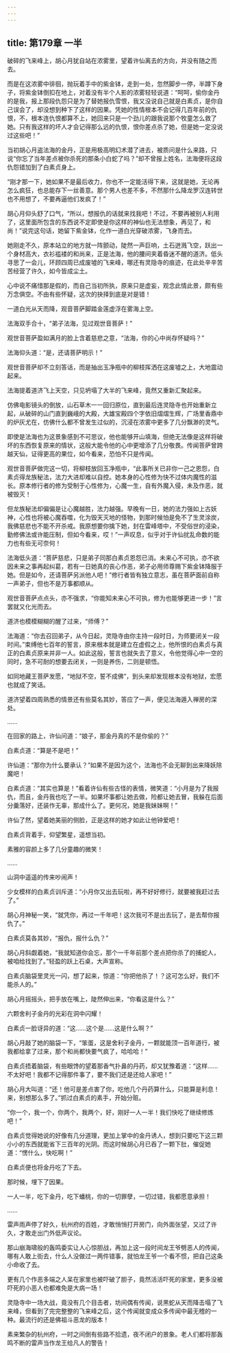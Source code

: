 ```yaml
---
---
---
```

title: 第179章 一半
---





破碎的飞来峰上，胡心月犹自站在浓雾里，望着许仙离去的方向，并没有随之而去。

而是在这浓雾中徘徊，抛玩着手中的紫金钵，走到一处，忽然脚步一停，半蹲下身子，将紫金钵倒扣在地上，对着没有半个人影的浓雾轻轻说道：“呵呵，偷你金丹的是我，报上那段仇怨只是为了替她报仇雪恨，我又没说自己就是白素贞，是你自己误会了，却没想到种下了这样的因果。凭她的性情根本不会记得几百年前的仇恨，不，根本连仇恨都算不上，她回来只是一个劲儿的跟我说那个牧童怎么救了她。只有我这样的坏人才会记得那么远的仇恨，恨你差点杀了她，但是她一定没说过这些吧！”

当初胡心月盗法海的金丹，正是用极高明幻术潜了进去，被质问是什么来路，只说“你忘了当年差点被你杀死的那条小白蛇了吗？”却不曾报上姓名，法海便将这段仇怨错加到了白素贞身上。

“刚才那一下，她如果不是最后收力，你也不一定能活得下来，这就是她，无论再怎么疯狂，也总能存下一丝善意。那个男人也差不多，不然那什么降龙罗汉连转世也不用想了，不要再逼他们发疯了！”

胡心月仰头舒了口气，“所以，想报仇的话就来找我吧！不过，不要再被别人利用了，这里面所包含的东西说不定即使是你这样的神仙也无法想象，再见了，和尚！”说完这句话，她留下紫金钵，化作一道白光穿破浓雾，飞身而去。

她刚走不久，原本站立的地方就一阵颤动，陡然一声巨响，土石迸溅飞空，跃出一个身材高大，衣衫褴褛的和尚来，正是法海，他的腰间夹着昏迷不醒的道济。低头寻思了一会儿，环顾四周已成废墟的飞来峰，哪还有灵隐寺的痕迹，在此处辛辛苦苦经营了许久，如今皆成尘土。

心中说不痛惜那是假的，而自己当初所执，原来只是虚妄，观念此情此景，颇有些万念俱空。不由有些怀疑，这次的抉择到底是对是错！

一道白光从天而降，观音菩萨脚踏金莲虚浮在雾海上空。

法海双手合十，“弟子法海，见过观世音菩萨！”

观世音菩萨盈如满月的脸上含着慈悲之意，“法海，你的心中尚存怀疑吗？”

法海仰头道：“是，还请菩萨明示！”

观世音菩萨却不立刻答话，而是抽出玉净瓶中的柳枝挥洒在这废墟之上，大地震动起来。

法海提着道济飞上天空，只见坍塌了大半的飞来峰，竟然又重新汇聚起来。

仿佛电影镜头的倒放，山石草木一一回归原位，直到最后连灵隐寺也开始重新立起，从破碎的山门直到巍峨的大殿，大雄宝殿四个字依旧熠熠生辉，广场里香鼎中的炉灰尤在，仿佛什么都不曾发生过似的，沉浸在浓雾中更多了几分飘渺的灵气。

即使是法海也为这景象感到不可思议，他也能够开山填海，但绝无法像是这样将破坏的东西恢复原来的情状，这般大能令他的心中更增添了几分敬畏。传闻菩萨曾跨越天仙，证得更高的果位，如今看来，恐怕不只是传闻。

观世音菩萨做完这一切，将柳枝放回玉净瓶中，“此事所关已非你一己之恩怨，白素贞得龙族秘法，法力大进却难以自控。她本身的心性修为快不过体内魔性的滋长。原本修行者的修为受制于心性修为，心魔一生，自有外魔入侵，未及作恶，就被毁灭！

但龙族秘法却偏偏是让心魔越胜，法力越强。早晚有一日，她的法力强如上古妖神，心性也将被心魔吞噬，化为毁天灭地的怪物，到那时候怕是免不了生灵涂炭，我佛慈悲也不能不开杀戒。我原想要你擒下她，封在雷峰塔中，不受俗世的浸染，勤修佛法或许能压制，但如今看来，哎！”一声叹息，似乎对于许仙扰乱命数的能力也有些无可奈何！

法海低头道：“菩萨慈悲，只是弟子同那白素贞恩怨已消。未来心不可执，亦不欲因未来之事再起纠葛，若有一日她真的丧心作恶，弟子必用师尊赐下紫金钵降服于她。但是如今，还请菩萨另派他人吧！”修行者皆有独立意志，虽在菩萨面前自称一声弟子，但也不是万事都顺从。

观世音菩萨点点头，亦不强求，“你能知未来心不可执，修为也能够更进一步！”言罢就又化光而去。

道济也模模糊糊的醒了过来，“师傅？”

法海道：“你去召回弟子，从今日起，灵隐寺由你主持一段时日，为师要闭关一段时间。”束缚他七百年的誓言，原来根本就是建立在虚假之上，他所恨的白素贞与真正的白素贞原来并非一人。如此这般，誓言也就失去了意义，令他觉得心中一空的同时，急不可耐的想要去闭关，一则是养伤，二则是顿悟。

如同地藏王菩萨发愿，“地狱不空，誓不成佛”，到头来却发现根本没有地狱，宏愿也就成了笑话。

道济望着四周熟悉的情景还有些莫名其妙，答应了一声，便见法海遁入禅房的深处。

……

在回家的路上，许仙问道：“娘子，那金丹真的不是你偷的？”

白素贞道：“算是不是吧！”

许仙道：“那你为什么要承认？”如果不是因为这个，法海也不会无聊到出来降妖除魔吧！

白素贞道：“其实也算是！”看着许仙有些古怪的表情，微笑道：“小月是为了我报仇，而且，金丹我也吃了一半。如果坏事都让她去做，险都让她去冒，我躲在后面分羹落好，还装作无辜，那成什么了。更何况，她是我妹妹啊！”

许仙了然，望着她美丽的侧脸，正是这样的她才如此让他钟爱吧！

白素贞背着手，仰望繁星，遥想当初。

素雅的容颜上多了几分童趣的微笑！

……

山洞中遥遥的传来吵闹声！

少女模样的白素贞训斥道：“小月你又出去玩啦，再不好好修行，就要被我赶过去了。”

胡心月神秘一笑，“就凭你，再过一千年吧！这次我可不是出去玩了，是去帮你报仇了。”

白素贞莫各其妙，“报仇，报什么仇？”

胡心月斜觑着她，“我就知道你会忘，那个一千年前那个差点把你杀了的捕蛇人，被咱给找到了。”轻盈的跃上石桌，大声宣称。

白素贞脑袋里灵光一闪，想了起来，惊道：“你把他杀了！？这可怎么好，我们不能杀人的。”

胡心月摇摇头，把手放在嘴上，陡然伸出来，“你看这是什么？”

六颗舍利子金丹的光彩在洞中闪耀！

白素贞一脸讶异的道：“这……这个是……这是什么啊？”

胡心月敲了她的脑袋一下，“笨蛋，这是舍利子金丹，一颗就能顶一百年道行，被我都给拿了过来，那个和尚都快要气疯了，哈哈哈！”

白素贞捂着脑袋，有些眼馋的望着那香气扑鼻的丹药，却又犹豫着道：“这样……不太好吧！我都不记得那件事了，要不我们还是还给人家吧！”

胡心月大叫道：“还！他可是差点害了你，吃他几个丹药算什么，只能算是利息！来，别想那么多了。”抓过白素贞的素手，开始分赃。

“你一个，我一个，你两个，我两个，好，刚好一人一半！我们快吃了继续修炼吧！”

白素贞觉得她说的好像有几分道理，更加上掌中的金丹诱人，想到只要吃下这三颗小小的东西就能省下三百年的光阴。而这时候胡心月已吞了一颗下肚，催促她道：“愣什么，快吃啊！”

白素贞便也将金丹吃了下去。

那时候，埋下了因果。

一人一半，吃下金丹，吃下蟠桃，你的一切罪孽，一切过错，我都愿意承担！

……

雷声雨声停了好久，杭州府的百姓，才敢悄悄打开房门，向外面张望，又过了许久，才敢走出门外低声议论。

那山崩海啸般的轰鸣委实让人心惊胆战，再加上这一段时间龙王爷劈恶人的传闻，哪有人敢上街去，什么人没做过一两件错事，就怕龙王爷一个看不惯，把自己这条小命收了去。

更有几个作恶多端之人呆在家里也被吓破了胆子，竟然活活吓死的家里，更多没被吓死的小恶人也都难免是大病一场！

灵隐寺中一场大战，竟没有几个目击者，坊间偶有传闻，说黑蛇从天而降击塌了飞来峰，但看到了完完整整的飞来峰之后，这个传闻就变成众多传闻中最无稽的一种。最流行的还是佛祖斗恶龙的版本！

素来繁杂的杭州府，一时之间倒有些路不拾遗，夜不闭户的景象。老人们都将那轰鸣不断的雷声当作龙王给凡人的警告！